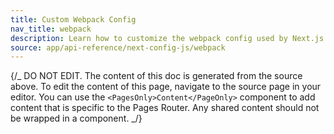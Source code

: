 ```yaml
---
title: Custom Webpack Config
nav_title: webpack
description: Learn how to customize the webpack config used by Next.js
source: app/api-reference/next-config-js/webpack
---
```


{/_ DO NOT EDIT. The content of this doc is generated from the source above. To edit the content of this page, navigate to the source page in your editor. You can use the `<PagesOnly>Content</PageOnly>` component to add content that is specific to the Pages Router. Any shared content should not be wrapped in a component. _/}
